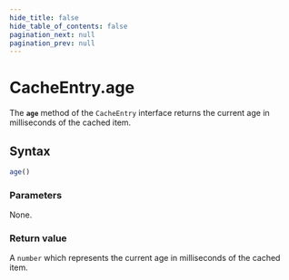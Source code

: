 ```yaml
---
hide_title: false
hide_table_of_contents: false
pagination_next: null
pagination_prev: null
---
```

# CacheEntry.age

The **`age`** method of the `CacheEntry` interface returns the current age in milliseconds of the cached item.

## Syntax

```js
age()
```

### Parameters

None.

### Return value

A `number` which represents the current age in milliseconds of the cached item.